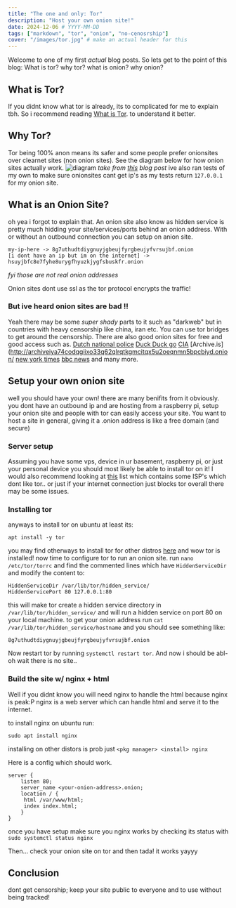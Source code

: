 ```yaml
---
title: "The one and only: Tor"
description: "Host your own onion site!"
date: 2024-12-06 # YYYY-MM-DD
tags: ["markdown", "tor", "onion", "no-cenosrship"]
cover: "/images/tor.jpg" # make an actual header for this
---
```

Welcome to one of my first *actual* blog posts. So lets get to the point of this blog:
What is tor? why tor? what is onion? why onion?

## What is Tor?
If you didnt know what tor is already, its to complicated for me to explain tbh. So i recommend reading [What is Tor](https://support.torproject.org/about/what-is-tor/). to understand it better.

## Why Tor?
Tor being 100% anon means its safer and some people prefer onionsites over clearnet sites (non onion sites). See the diagram below for how onion sites actually work.
![diagram](/images/tor/onion-diagram.png)
_take from [this](https://medium.com/void-security/an-intro-to-the-onion-routing-tor-1482a44bfe8e) blog post_
ive also ran tests of my own to make sure onionsites cant get ip's as my tests return `127.0.0.1` for my onion site.

## What is an Onion Site?
oh yea i forgot to explain that.
An onion site also know as hidden service is pretty much hidding your site/services/ports behind an onion address.
With or without an outbound connection you can setup on anion site.
```
my-ip-here -> 8g7uthudtdiygnuyjgbeujfyrgbeujyfvrsujbf.onion
[i dont have an ip but im on the internet] -> hsuyjbfc8e7fyhe8urygfhyuzkjygfsbuskfr.onion 
```
_fyi those are not real onion addresses_

Onion sites dont use ssl as the tor protocol encrypts the traffic!
### But ive heard onion sites are bad !!
Yeah there may be some _super shady_ parts to it such as "darkweb" but in countries with heavy censorship like china, iran etc. You can use tor bridges to get around the censorship.
There are also good onion sites for free and good access such as.
[Dutch national police](http://tcecdnp2fhyxlcrjoyc2eimdjosr65hweut6y7r2u6b5y75yuvbkvfyd.onion/)
[Duck Duck go](http://duckduckgogg42xjoc72x3sjasowoarfbgcmvfimaftt6twagswzczad.onion)
[CIA](http://ciadotgov4sjwlzihbbgxnqg3xiyrg7so2r2o3lt5wz5ypk4sxyjstad.onion)
[Archive.is](http://archiveiya74codqgiixo33q62qlrqtkgmcitqx5u2oeqnmn5bpcbiyd.onion/
[new york times](https://www.nytimesn7cgmftshazwhfgzm37qxb44r64ytbb2dj3x62d2lljsciiyd.onion/)
[bbc news](https://www.bbcnewsd73hkzno2ini43t4gblxvycyac5aw4gnv7t2rccijh7745uqd.onion/)
and many more.

## Setup your own onion site 
well you should have your own! there are many benifits from it obviously.
you dont have an outbound ip and are hosting from a raspberry pi, setup your onion site and people with tor can easily access your site.
You want to host a site in general, giving it a .onion address is like a free domain (and secure)
### Server setup 
Assuming you have some vps, device in ur basement, raspberry pi, or just your personal device you should most likely be able to install tor on it!
I would also recommend looking at [this](https://community.torproject.org/relay/community-resources/good-bad-isps/) list which contains some ISP's which dont like tor.. or just if your internet connection just blocks tor overall there may be some issues.

### Installing tor
anyways to install tor on ubuntu at least its:
```
apt install -y tor
```
you may find otherways to install tor for other distros [here](https://www.torproject.org/download/tor) 
and wow tor is installed! now time to configure tor to run an onion site.
run `nano /etc/tor/torrc` and find the commented lines which have `HiddenServiceDir` and modify the content to:
```
HiddenServiceDir /var/lib/tor/hidden_service/
HiddenServicePort 80 127.0.0.1:80
```
this will make tor create a hidden service directory in `/var/lib/tor/hidden_service/` and will run a hidden service on port 80 on your local machine.
to get your onion address run `cat /var/lib/tor/hidden_service/hostname` and you should see something like:
```
8g7uthudtdiygnuyjgbeujfyrgbeujyfvrsujbf.onion
```
Now restart tor by running `systemctl restart tor`.
And now i should be abl- oh wait there is no site..
### Build the site w/ nginx + html
Well if you didnt know you will need nginx to handle the html because nginx is peak:P
nginx is a web server which can handle html and serve it to the internet.

to install nginx on ubuntu run:
```
sudo apt install nginx
```
installing on other distors is prob just `<pkg manager> <install> nginx`

Here is a config which should work.
```nginx
server {
    listen 80;
    server_name <your-onion-address>.onion;
    location / {
     html /var/www/html;
     index index.html;
    }
}
```
once you have setup make sure you nginx works by checking its status with `sudo systemctl status nginx`

Then... check your onion site on tor and then tada! it works yayyy 
## Conclusion
dont get censorship; keep your site public to everyone and to use without being tracked!